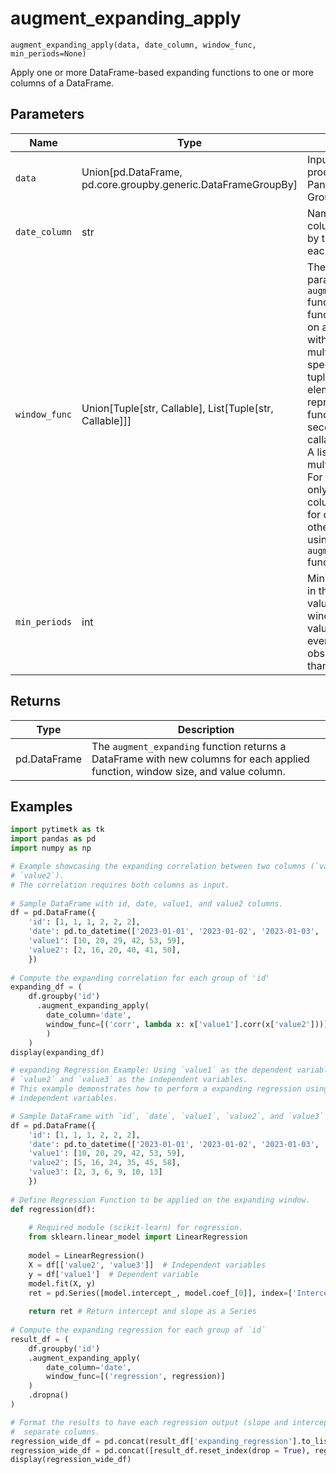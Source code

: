 # augment_expanding_apply { #pytimetk.augment_expanding_apply }

`augment_expanding_apply(data, date_column, window_func, min_periods=None)`

Apply one or more DataFrame-based expanding functions to one or more columns of a DataFrame.
    

## Parameters

| Name          | Type                                                            | Description                                                                                                                                                                                                                                                                                                                                                                                                                                                                                                                                                                              | Default    |
|---------------|-----------------------------------------------------------------|------------------------------------------------------------------------------------------------------------------------------------------------------------------------------------------------------------------------------------------------------------------------------------------------------------------------------------------------------------------------------------------------------------------------------------------------------------------------------------------------------------------------------------------------------------------------------------------|------------|
| `data`        | Union\[pd.DataFrame, pd.core.groupby.generic.DataFrameGroupBy\] | Input data to be processed. Can be a Pandas DataFrame or a GroupBy object.                                                                                                                                                                                                                                                                                                                                                                                                                                                                                                               | _required_ |
| `date_column` | str                                                             | Name of the datetime column. Data is sorted by this column within each group.                                                                                                                                                                                                                                                                                                                                                                                                                                                                                                            | _required_ |
| `window_func` | Union\[Tuple\[str, Callable\], List\[Tuple\[str, Callable\]\]\] | The `window_func` parameter in the `augment_expanding_apply` function  specifies the function(s) that operate on a expanding window with the  consideration of multiple columns.  The specification can be: - A tuple where the first element is a string representing the function's name and the second element is the callable function itself. - A list of such tuples for multiple functions.  Note: For functions targeting only a single value column without the need for  contextual data from other columns, consider using the `augment_expanding`  function in this library. | _required_ |
| `min_periods` | int                                                             | Minimum observations in the window to have a value. Defaults to the window    size. If set, a value will be produced even if fewer observations are    present than the window size.                                                                                                                                                                                                                                                                                                                                                                                                     | `None`     |

## Returns

| Type         | Description                                                                                                                      |
|--------------|----------------------------------------------------------------------------------------------------------------------------------|
| pd.DataFrame | The `augment_expanding` function returns a DataFrame with new columns  for each applied function, window size, and value column. |

## Examples

```python
import pytimetk as tk
import pandas as pd
import numpy as np
```
    
```python
# Example showcasing the expanding correlation between two columns (`value1` and 
# `value2`).
# The correlation requires both columns as input.
    
# Sample DataFrame with id, date, value1, and value2 columns.
df = pd.DataFrame({
    'id': [1, 1, 1, 2, 2, 2],
    'date': pd.to_datetime(['2023-01-01', '2023-01-02', '2023-01-03', '2023-01-04', '2023-01-05', '2023-01-06']),
    'value1': [10, 20, 29, 42, 53, 59],
    'value2': [2, 16, 20, 40, 41, 50],
    })
    
# Compute the expanding correlation for each group of 'id'
expanding_df = (
    df.groupby('id')
      .augment_expanding_apply(
        date_column='date',
        window_func=[('corr', lambda x: x['value1'].corr(x['value2']))],  # Lambda function for correlation
        )
    )
display(expanding_df)
```
    
```python
# expanding Regression Example: Using `value1` as the dependent variable and 
# `value2` and `value3` as the independent variables.
# This example demonstrates how to perform a expanding regression using two 
# independent variables.

# Sample DataFrame with `id`, `date`, `value1`, `value2`, and `value3` columns.
df = pd.DataFrame({
    'id': [1, 1, 1, 2, 2, 2],
    'date': pd.to_datetime(['2023-01-01', '2023-01-02', '2023-01-03', '2023-01-04', '2023-01-05', '2023-01-06']),
    'value1': [10, 20, 29, 42, 53, 59],
    'value2': [5, 16, 24, 35, 45, 58],
    'value3': [2, 3, 6, 9, 10, 13]
    })
    
# Define Regression Function to be applied on the expanding window.
def regression(df):
    
    # Required module (scikit-learn) for regression.
    from sklearn.linear_model import LinearRegression
    
    model = LinearRegression()
    X = df[['value2', 'value3']]  # Independent variables
    y = df['value1']  # Dependent variable
    model.fit(X, y)
    ret = pd.Series([model.intercept_, model.coef_[0]], index=['Intercept', 'Slope'])
        
    return ret # Return intercept and slope as a Series
        
# Compute the expanding regression for each group of `id`
result_df = (
    df.groupby('id')
    .augment_expanding_apply(
        date_column='date',
        window_func=[('regression', regression)]
    )
    .dropna()
)

# Format the results to have each regression output (slope and intercept) in 
#  separate columns.
regression_wide_df = pd.concat(result_df['expanding_regression'].to_list(), axis=1).T
regression_wide_df = pd.concat([result_df.reset_index(drop = True), regression_wide_df], axis=1)
display(regression_wide_df)
```